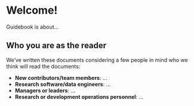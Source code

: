 # Welcome!

Guidebook is about...

## Who you are as the reader

We've written these documents considering a few people in mind who we
think will read the documents:

-   **New contributors/team members**: ...
-   **Research software/data engineers**: ...
-   **Managers or leaders**: ...
-   **Research or development operations personnel**: ...
